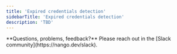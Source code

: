 ```yaml
---
title: 'Expired credentials detection'
sidebarTitle: 'Expired credentials detection'
description: 'TBD'
---
```


<Tip>
    **Questions, problems, feedback?** Please reach out in the [Slack community](https://nango.dev/slack).
</Tip>
